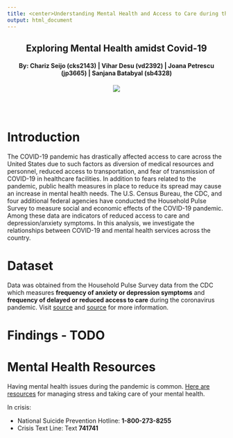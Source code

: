 ```yaml
---
title: <center>Understanding Mental Health and Access to Care during the Covid-19 Pandemic </center>
output: html_document
---
```


<h2 style="text-align: center;" markdown="1">Exploring Mental Health amidst Covid-19</h2>
<h4 style="text-align: center;" markdown="1">By: Chariz Seijo (cks2143)  |  Vihar Desu (vd2392)  |  Joana Petrescu (jp3665)  |  Sanjana Batabyal (sb4328)</h4>
<center><a href=""><img src="images/cover.jpg"></a></center>

<br></br>

# Introduction

The COVID-19 pandemic has drastically affected access to care across the United States due to such factors as diversion of medical resources and personnel, reduced access to transportation, and fear of transmission of COVID-19 in healthcare facilities. In addition to fears related to the pandemic,  public health measures in place to reduce its spread may cause an increase in mental health needs. The U.S. Census Bureau, the CDC, and four additional federal agencies have conducted the Household Pulse Survey to measure social and economic effects of the COVID-19 pandemic. Among these data are indicators of reduced access to care and depression/anxiety symptoms. In this analysis, we investigate the relationships between COVID-19 and mental health services across the country.

# Dataset

Data was obtained from the Household Pulse Survey data from the CDC which measures **frequency of anxiety or depression symptoms** and **frequency of delayed or reduced access to care** during the coronavirus pandemic. Visit [source](https://healthdata.gov/dataset/indicators-anxiety-or-depression-based-reported-frequency-symptoms-during-last-7-days) and [source](https://healthdata.gov/dataset/indicators-reduced-access-care-due-coronavirus-pandemic-during-last-4-weeks) for more information.

# Findings - TODO

# Mental Health Resources

Having mental health issues during the pandemic is common. [Here are resources](https://www.cdc.gov/coronavirus/2019-ncov/daily-life-coping/managing-stress-anxiety.html) for managing stress and taking care of your mental health.

In crisis:

* National Suicide Prevention Hotline: **1-800-273-8255**
* Crisis Text Line: Text **741741**
